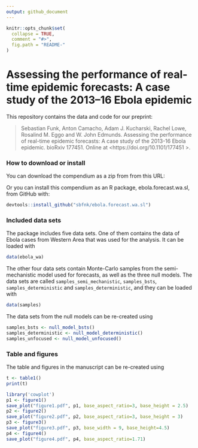 ```yaml
---
output: github_document
---
```


<!-- README.md is generated from README.Rmd. Please edit that file -->

```r
knitr::opts_chunk$set(
  collapse = TRUE,
  comment = "#>",
  fig.path = "README-"
)
```

# Assessing the performance of real-time epidemic forecasts: A case study of the 2013--16 Ebola epidemic

This repository contains the data and code for our preprint:

> Sebastian Funk, Anton Camacho, Adam J. Kucharski, Rachel Lowe, Rosalind M. Eggo and W. John Edmunds. Assessing the performance of real-time epidemic forecasts: A case study of the 2013-16 Ebola epidemic. bioRxiv 177451. Online at <https://doi.org/10.1101/177451 >.


### How to download or install

You can download the compendium as a zip from from this URL: </archive/master.zip>

Or you can install this compendium as an R package, ebola.forecast.wa.sl, from GitHub with:

```r
devtools::install_github("sbfnk/ebola.forecast.wa.sl")
```

### Included data sets

The package includes five data sets. One of them contains the data of Ebola cases from Western Area that was used for the analysis. It can be loaded with

```r
data(ebola_wa)
```

The other four data sets contain Monte-Carlo samples from the semi-mechanistic model used for forecasts, as well as the three null models. The data sets are called `samples_semi_mechanistic`, `samples_bsts`, `samples_deterministic` and `samples_deterministic`, and they can be loaded with

```r
data(samples)
```

The data sets from the null models can be re-created using

```r
samples_bsts <- null_model_bsts()
samples_deterministic <- null_model_deterministic()
samples_unfocused <- null_model_unfocused()
```

### Table and figures

The table and figures in the manuscript can be re-created using

```r
t <- table1()
print(t)

library('cowplot')
p1 <- figure1()
save_plot("figure1.pdf", p1, base_aspect_ratio=3, base_height = 2.5)
p2 <- figure2()
save_plot("figure2.pdf", p2, base_aspect_ratio=3, base_height = 3)
p3 <- figure3()
save_plot("figure3.pdf", p3, base_width = 9, base_height=4.5)
p4 <- figure4()
save_plot("figure4.pdf", p4, base_aspect_ratio=1.71)
```
